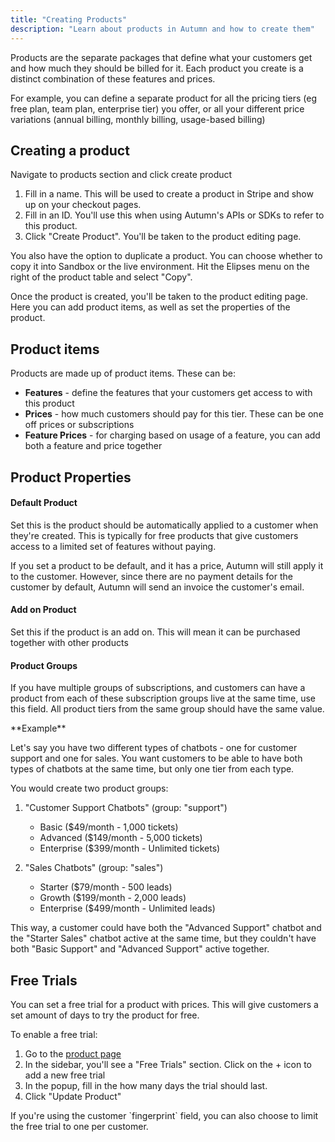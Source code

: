 ```yaml
---
title: "Creating Products"
description: "Learn about products in Autumn and how to create them"
---
```


Products are the separate packages that define what your customers get and how much they should be billed for it. Each product you create is a distinct combination of these features and prices.

For example, you can define a separate product for all the pricing tiers (eg free plan, team plan, enterprise tier) you offer, or all your different price variations (annual billing, monthly billing, usage-based billing)

## Creating a product

Navigate to products section and click create product

1. Fill in a name. This will be used to create a product in Stripe and show up on your checkout pages.
2. Fill in an ID. You'll use this when using Autumn's APIs or SDKs to refer to this product.
3. Click "Create Product". You'll be taken to the product editing page.

You also have the option to duplicate a product. You can choose whether to copy it into Sandbox or the live environment. Hit the Elipses menu on the right of the product table and select "Copy".

Once the product is created, you'll be taken to the product editing page. Here you can add product items, as well as set the properties of the product.

## Product items

Products are made up of product items. These can be:

- **Features** - define the features that your customers get access to with this product
- **Prices** - how much customers should pay for this tier. These can be one off prices or subscriptions
- **Feature Prices** - for charging based on usage of a feature, you can add both a feature and price together

## Product Properties

#### Default Product

Set this is the product should be automatically applied to a customer when they're created. This is typically for free products that give customers access to a limited set of features without paying.

<Note>
  If you set a product to be default, and it has a price, Autumn will still
  apply it to the customer. However, since there are no payment details for the
  customer by default, Autumn will send an invoice the customer's email.
</Note>

#### Add on Product

Set this if the product is an add on. This will mean it can be purchased together with other products

#### Product Groups

If you have multiple groups of subscriptions, and customers can have a product from each of these subscription groups live at the same time, use this field. All product tiers from the same group should have the same value.

<Info>
**Example**

Let's say you have two different types of chatbots - one for customer support and one for sales. You want customers to be able to have both types of chatbots at the same time, but only one tier from each type.

You would create two product groups:

1. "Customer Support Chatbots" (group: "support")

   - Basic ($49/month - 1,000 tickets)
   - Advanced ($149/month - 5,000 tickets)
   - Enterprise ($399/month - Unlimited tickets)

2. "Sales Chatbots" (group: "sales")
   - Starter ($79/month - 500 leads)
   - Growth ($199/month - 2,000 leads)
   - Enterprise ($499/month - Unlimited leads)

This way, a customer could have both the "Advanced Support" chatbot and the "Starter Sales" chatbot active at the same time, but they couldn't have both "Basic Support" and "Advanced Support" active together.

</Info>

## Free Trials

You can set a free trial for a product with prices. This will give customers a set amount of days to try the product for free.

To enable a free trial:

1. Go to the [product page](https://app.useautumn.com/products)
2. In the sidebar, you'll see a "Free Trials" section. Click on the + icon to add a new free trial
3. In the popup, fill in the how many days the trial should last.
4. Click "Update Product"

<Note>
  If you're using the customer `fingerprint` field, you can also choose to limit
  the free trial to one per customer.
</Note>
